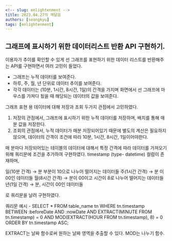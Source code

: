 ```yaml
---
<!-- slug: enlightenment -->
title: 2023.04.27의 깨달음
authors: [seongkyu]
tags: [enlightenment]
---
```


## 그래프에 표시하기 위한 데이터리스트 반환 API 구현하기.

이용자가 추이를 확인할 수 있게 선 그래프를 표현하기 위한 데이터 리스트를 반환해주는 API를 구현하면서 여러 고민이 들었다.

- 그래프는 누적 데이터를 보여준다.
- 하루, 주, 월, 년 단위로 데이터 추이를 보여준다.
- 각각 데이터는 (10분, 1시간, 8시간, 1일)의 간격을 가지며 화면에서 선 그래프에 마우스를 가져다 됬을 때 해당되는 데이터의 값을 보여준다.

그래프 표현 용 데이터에 대해 저장과 조회 두가지 관점에서 고민하였다.

1. 저장의 관점에서, 그래프에 표시하기 위한 누적 데이터를 저장하며, 배치를 통해 매분 값을 저장한다.
2. 조회의 관점에서, 누적 데이터가 매분 저장되어있기 때문에 별도의 계산은 필요하지 않으며, 데이터의 간격이 조건에 따라 10분, 1시간, 8시간, 1일이어야한다.

매 분마다 저장되어있는 테이블의 데이터에 대해서 특정 간격에 따라 데이터를 가져오기 위해 쿼리문에 조건을 추가하여 구현하였다.
timestamp (type- datetime) 컬럼이 존재하며,

일(10분 간격) → 분 부분이 10으로 나누어 떨어지는 데이터들
주(1시간 간격) → 분 이 00인 데이터들
월(8시간 간격) → 분이 00이고 시간이 8로 나누어 떨어지는 데이터들
년(1일 간격) → 분, 시간이 00인 데이터들

로 쿼리문을 날려 구현하였다.

쿼리문 예시 -
        SELECT *
        FROM table_name tn
        WHERE tn.timestamp BETWEEN :beforeDate AND :nowDate
        AND EXTRACT(MINUTE FROM tn.timestamp) = 0
        AND MOD(EXTRACT(HOUR FROM tn.timestamp), 8) = 0
        ORDER BY tn.timestamp ASC;

EXTRACT는 날짜 함수로써 원하는 날짜 영역을 추출할 수 있다.
MOD는 나누기 함수.